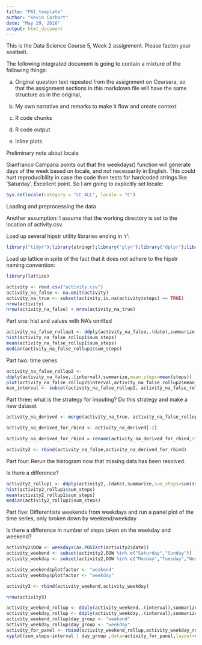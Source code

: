 ---
title: "PA1_template"
author: "Kevin Carhart"
date: "May 29, 2016"
output: html_document
---

This is the Data Science Course 5, Week 2 assignment.  Please fasten your seatbelt.

The following integrated document is going to contain a mixture of the following things:

(a) Original question text repeated from the assignment on Coursera, so that the assignment sections in this markdown file will have the same structure as in the original,

(b) My own narrative and remarks to make it flow and create context

(c) R code chunks

(d) R code output

(e) Inline plots

Preliminary note about locale

Gianfranco Campana points out that the weekdays() function will generate days of the week based on locale, and not necessarily in English.  This could hurt reproducibility in case the code then tests for hardcoded strings like 'Saturday'.  Excellent point.  So I am going to explicitly set locale:

```{r}
Sys.setlocale(category = "LC_ALL", locale = "C")
```


Loading and preprocessing the data

Another assumption: I assume that the working directory is set to the location of activity.csv.

Load up several hipstr utility libraries ending in 'r':
```{r}
library("tidyr");library(stringr);library("plyr");library("dplyr");library("knitr")
```

Load up lattice in spite of the fact that it does not adhere to the hipstr naming convention:
```{r}
library(lattice)
```



```{r}
activity <- read.csv("activity.csv")
activity_na_false <- na.omit(activity)
activity_na_true <- subset(activity,is.na(activity$steps) == TRUE)
nrow(activity)
nrow(activity_na_false) + nrow(activity_na_true)
```


Part one: hist and values with NA's omitted

```{r}
activity_na_false_rollup1 <- ddply(activity_na_false,.(date),summarize,sum_steps=sum(steps))
hist(activity_na_false_rollup1$sum_steps)
mean(activity_na_false_rollup1$sum_steps)
median(activity_na_false_rollup1$sum_steps)
```

Part two: time series


```{r}

activity_na_false_rollup2 <- 
ddply(activity_na_false,.(interval),summarize,mean_steps=mean(steps))
plot(activity_na_false_rollup2$interval,activity_na_false_rollup2$mean_steps,type="l")
max_interval <- subset(activity_na_false_rollup2, activity_na_false_rollup2$mean_steps == max(activity_na_false_rollup2$mean_steps))
```


Part three: what is the strategy for imputing?  Do this strategy and make a new dataset

```{r}

activity_na_derived <- merge(activity_na_true, activity_na_false_rollup2, by.x="interval",by.y="interval")

activity_na_derived_for_rbind <- activity_na_derived[-2]

activity_na_derived_for_rbind = rename(activity_na_derived_for_rbind,steps=mean_steps)

activity2 <- rbind(activity_na_false,activity_na_derived_for_rbind)
```


Part four: Rerun the histogram now that missing data has been resolved.

Is there a difference?


```{r}
activity2_rollup1 <- ddply(activity2,.(date),summarize,sum_steps=sum(steps))
hist(activity2_rollup1$sum_steps)
mean(activity2_rollup1$sum_steps)
median(activity2_rollup1$sum_steps)
```

Part five: Differentiate weekends from weekdays and run a panel plot of the time series, only broken down by weekend/weekday

Is there a difference in number of steps taken on the weekday and weekend?

```{r}
activity2$DOW <- weekdays(as.POSIXct(activity2$date))
activity_weekend <- subset(activity2,DOW %in% c("Saturday","Sunday"))
activity_weekday <- subset(activity2,DOW %in% c("Monday","Tuesday","Wednesday","Thursday","Friday"))

activity_weekend$plotfactor <- "weekend"
activity_weekday$plotfactor <- "weekday"

activity3 <- rbind(activity_weekend,activity_weekday)

nrow(activity3)

activity_weekend_rollup <- ddply(activity_weekend,.(interval),summarize,sum_steps=sum(steps))
activity_weekday_rollup <- ddply(activity_weekday,.(interval),summarize,sum_steps=sum(steps))
activity_weekend_rollup$day_group <- "weekend"
activity_weekday_rollup$day_group <- "weekday"
activity_for_panel <- rbind(activity_weekend_rollup,activity_weekday_rollup)
xyplot(sum_steps~interval | day_group ,data=activity_for_panel,layout=c(1,2),type="a")
```


